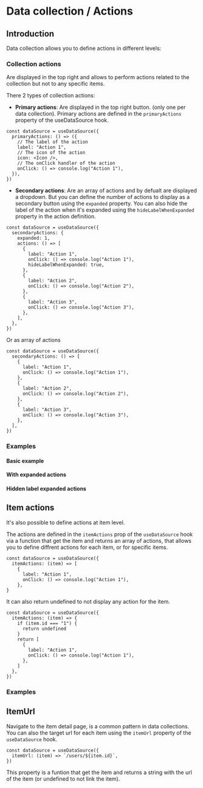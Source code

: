 

<Meta title="Data collection/Actions" />

# Data collection / Actions

## Introduction

Data collection allows you to define actions in different levels:

### Collection actions

Are displayed in the top right and allows to perform actions related to the
collection but not to any specific items.

There 2 types of collection actions:

- **Primary actions**: Are displayed in the top right button. (only one per data
  collection). Primary actions are defined in the `primaryActions` property of
  the useDataSource hook.

```tsx
const dataSource = useDataSource({
  primaryActions: () => ({
    // The label of the action
    label: "Action 1",
    // The icon of the action
    icon: <Icon />,
    // The onClick handler of the action
    onClick: () => console.log("Action 1"),
  }),
})
```

- **Secondary actions**: Are an array of actions and by defualt are displayed a
  dropdown. But you can define the number of actions to display as a secondary
  button using the `expanded` property. You can also hide the label of the
  action when it's expanded using the `hideLabelWhenExpanded` property in the
  action definition.

```tsx
const dataSource = useDataSource({
  secondaryActions: {
    expanded: 1,
    actions: () => [
      {
        label: "Action 1",
        onClick: () => console.log("Action 1"),
        hideLabelWhenExpanded: true,
      },
      {
        label: "Action 2",
        onClick: () => console.log("Action 2"),
      },
      {
        label: "Action 3",
        onClick: () => console.log("Action 3"),
      },
    ],
  },
})
```

Or as array of actions

```tsx
const dataSource = useDataSource({
  secondaryActions: () => [
    {
      label: "Action 1",
      onClick: () => console.log("Action 1"),
    },
    {
      label: "Action 2",
      onClick: () => console.log("Action 2"),
    },
    {
      label: "Action 3",
      onClick: () => console.log("Action 3"),
    },
  ],
})
```

### Examples

#### Basic example

<Canvas of={ActionsStories.BasicActionsExample} />

#### With expanded actions

<Canvas of={ActionsStories.WithExpandedActionsExample} />

#### Hidden label expanded actions

<Canvas of={ActionsStories.HiddenLabelExpandedActionsExample} />

## Item actions

It's also possible to define actions at item level.

The actions are defined in the `itemActions` prop of the `useDataSource` hook
via a function that get the item and returns an array of actions, that allows
you to define diffrent actions for each item, or for specific items.

```tsx
const dataSource = useDataSource({
  itemActions: (item) => [
    {
      label: "Action 1",
      onClick: () => console.log("Action 1"),
    },
}
```

It can also return undefined to not display any action for the item.

```tsx
const dataSource = useDataSource({
  itemActions: (item) => {
    if (item.id === "1") {
      return undefined
    }
    return [
      {
        label: "Action 1",
        onClick: () => console.log("Action 1"),
      },
    ]
  },
})
```

### Examples

<Canvas of={ItemActionsStories.BasicActionsExample} />

## ItemUrl

Navigate to the item detail page, is a common pattern in data collections. You
can also the target url for each item using the `itemUrl` property of the
`useDataSource` hook.

```tsx
const dataSource = useDataSource({
  itemUrl: (item) => `/users/${item.id}`,
})
```

This property is a funtion that get the item and returns a string with the url
of the item (or undefined to not link the item).

<Canvas of={IndexStories.WithLinkedItems} />
